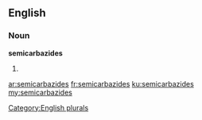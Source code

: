 ==English==

===Noun===
'''semicarbazides'''

# {{plural of|semicarbazide}}

[[Category:English plurals]]

[[ar:semicarbazides]]
[[fr:semicarbazides]]
[[ku:semicarbazides]]
[[my:semicarbazides]]